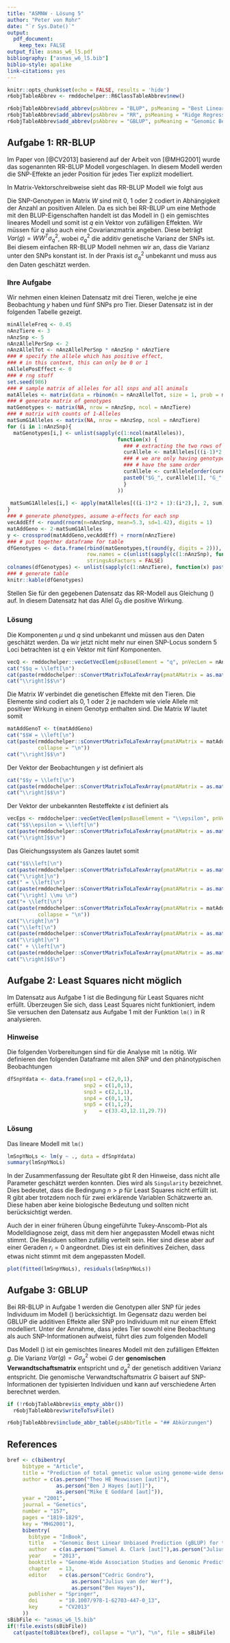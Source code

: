 ```yaml
---
title: "ASMNW - Lösung 5"
author: "Peter von Rohr"
date: "`r Sys.Date()`"
output: 
  pdf_document:
    keep_tex: FALSE
output_file: asmas_w6_l5.pdf
bibliography: ["asmas_w6_l5.bib"]
biblio-style: apalike
link-citations: yes
---
```


```r
knitr::opts_chunk$set(echo = FALSE, results = 'hide')
r6objTableAbbrev <- rmddochelper::R6ClassTableAbbrev$new()
```


```r
r6objTableAbbrev$add_abbrev(psAbbrev = "BLUP", psMeaning = "Best Linear Unbiased Prediction", pbOut = FALSE)
r6objTableAbbrev$add_abbrev(psAbbrev = "RR", psMeaning = "Ridge Regression (Random Regression)", pbOut = FALSE)
r6objTableAbbrev$add_abbrev(psAbbrev = "GBLUP", psMeaning = "Genomic Best Linear Unbiased Prediction", pbOut = FALSE)
```

## Aufgabe 1: RR-BLUP
Im Paper von [@CV2013] basierend auf der Arbeit von [@MHG2001] wurde das sogenannten RR-BLUP Modell vorgeschlagen. In diesem Modell werden die SNP-Effekte an jeder Position für jedes Tier explizit modelliert. 

In Matrix-Vektorschreibweise sieht das RR-BLUP Modell wie folgt aus

\begin{equation}
y = 1_n\mu + W q + e
\label{eq:RRBlupModel}
\end{equation}

\begin{tabular}{lll}
wobei  &  & \\
       & $y$ & Vektor der Länge $n$ mit phänotypischen Beobachtungen \\
       & $\mu$ & allgemeines Mittel \\
       & $q$   & Vektor der zufälligen additiven Effekte aller SNPs\\
       & $W$   & Inzidenzmatrix, welche Genotypen für die SNPscodiert\\
       & $e$   & Vektor der Resteffekte
\end{tabular}

Die SNP-Genotypen in Matrix $W$ sind mit $0$, $1$ oder $2$ codiert in Abhängigkeit der Anzahl an positiven Allelen. Da es sich bei RR-BLUP um eine Methode mit den BLUP-Eigenschaften handelt ist das Modell in (\ref{eq:RRBlupModel}) ein gemischtes lineares Modell und somit ist $q$ ein Vektor von zufälligen Effekten. Wir müssen für $q$ also auch eine Covarianzmatrix angeben. Diese beträgt $Var(g) = WW^T\sigma_q^2$, wobei $\sigma_q^2$ die additiv genetische Varianz der SNPs ist. Bei diesem einfachen RR-BLUP Modell nehmen wir an, dass die Varianz unter den SNPs konstant ist. In der Praxis ist $\sigma_q^2$ unbekannt und muss aus den Daten geschätzt werden.

### Ihre Aufgabe
Wir nehmen einen kleinen Datensatz mit drei Tieren, welche je eine Beobachtung $y$ haben und fünf SNPs pro Tier. Dieser Datensatz ist in der folgenden Tabelle gezeigt.

```r
minAlleleFreq <- 0.45
nAnzTiere <- 3
nAnzSnp <- 5
nAnzAllelPerSnp <- 2
nAnzAllelTot <- nAnzAllelPerSnp * nAnzSnp * nAnzTiere
### # specify the allele which has positive effect,
### # in this context, this can only be 0 or 1
nAllelePosEffect <- 0
### # rng stuff
set.seed(986)
### # sample matrix of alleles for all snps and all animals
matAlleles <- matrix(data = rbinom(n = nAnzAllelTot, size = 1, prob = minAlleleFreq), ncol = nAnzTiere)
### # generate matrix of genotypes
matGenotypes <- matrix(NA, nrow = nAnzSnp, ncol = nAnzTiere)
### # matrix with counts of 1-Alleles
matSumG1Alleles <- matrix(NA, nrow = nAnzSnp, ncol = nAnzTiere)
for (i in 1:nAnzSnp){
  matGenotypes[i,] <- unlist(sapply(c(1:ncol(matAlleles)), 
                                    function(x) {
                                      ### # extracting the two rows of alleles for i-th SNP
                                      curAllele <- matAlleles[((i-1)*2 + 1):(i*2),x]
                                      ### # we are only having genotypes, so heterozygotes should always
                                      ### # have the same order
                                      curAllele <- curAllele[order(curAllele)]
                                      paste0("$G_", curAllele[1], "G_", curAllele[2], "$", collapse = " ")
                                      }
                                    ))
  
 matSumG1Alleles[i,] <- apply(matAlleles[((i-1)*2 + 1):(i*2),], 2, sum)
}
### # generate phenotypes, assume a-effects for each snp
vecAddEff <- round(rnorm(n=nAnzSnp, mean=5.3, sd=1.42), digits = 1)
matAddGeno <- 2-matSumG1Alleles
y <- crossprod(matAddGeno,vecAddEff) + rnorm(nAnzTiere)
### # put together dataframe for table
dfGenotypes <- data.frame(rbind(matGenotypes,t(round(y, digits = 2))), 
                          row.names = c(unlist(sapply(c(1:nAnzSnp), function(x) paste0("SNP",x,collapse = ""))),"y"),
                          stringsAsFactors = FALSE)
colnames(dfGenotypes) <- unlist(sapply(c(1:nAnzTiere), function(x) paste0("Tier ",x,collapse = "")))
### # generate table
knitr::kable(dfGenotypes)
```

Stellen Sie für den gegebenen Datensatz das RR-Modell aus Gleichung (\ref{eq:RRBlupModel}) auf. In diesem Datensatz hat das Allel $G_0$ die positive Wirkung. 

### Lösung
Die Komponenten $\mu$ und $q$ sind unbekannt und müssen aus den Daten geschätzt werden. Da wir jetzt nicht mehr nur einen SNP-Locus sondern $5$ Loci betrachten ist $q$ ein Vektor mit fünf Komponenten.

```r
vecQ <- rmddochelper::vecGetVecElem(psBaseElement = "q", pnVecLen = nAnzSnp, psResult = "latex")
cat("$$q = \\left[\n")
cat(paste(rmddochelper::sConvertMatrixToLaTexArray(pmatAMatrix = as.matrix(vecQ, ncol=1)), collapse = "\n"))
cat("\\right]$$\n")
```

Die Matrix $W$ verbindet die genetischen Effekte mit den Tieren. Die Elemente sind codiert als $0$, $1$ oder $2$ je nachdem wie viele Allele mit positiver Wirkung in einem Genotyp enthalten sind. Die Matrix $W$ lautet somit

```r
matAddGenoT <- t(matAddGeno)
cat("$$W = \\left[\n")
cat(paste(rmddochelper::sConvertMatrixToLaTexArray(pmatAMatrix = matAddGenoT), 
          collapse = "\n"))
cat("\\right]$$\n")
```

Der Vektor der Beobachtungen $y$ ist definiert als

```r
cat("$$y = \\left[\n")
cat(paste(rmddochelper::sConvertMatrixToLaTexArray(pmatAMatrix = as.matrix(y, ncol=1)), collapse = "\n"))
cat("\\right]$$\n")
```

Der Vektor der unbekannten Resteffekte $\epsilon$ ist definiert als

```r
vecEps <- rmddochelper::vecGetVecElem(psBaseElement = "\\epsilon", pnVecLen = nAnzTiere, psResult = "latex")
cat("$$\\epsilon = \\left[\n")
cat(paste(rmddochelper::sConvertMatrixToLaTexArray(pmatAMatrix = as.matrix(vecEps, ncol=1)), collapse = "\n"))
cat("\\right]$$\n")
```


Das Gleichungssystem als Ganzes lautet somit

```r
cat("$$\\left[\n")
cat(paste(rmddochelper::sConvertMatrixToLaTexArray(pmatAMatrix = as.matrix(y, ncol=1)), collapse = "\n"))
cat("\\right]\n")
cat(" = \\left[\n")
cat(paste(rmddochelper::sConvertMatrixToLaTexArray(pmatAMatrix = as.matrix(rep(1,nAnzTiere), ncol=1)), collapse = "\n"))
cat("\\right] \\mu \n")
cat("+ \\left[\n")
cat(paste(rmddochelper::sConvertMatrixToLaTexArray(pmatAMatrix = matAddGenoT), 
          collapse = "\n"))
cat("\\right]\n")
cat("\\left[\n")
cat(paste(rmddochelper::sConvertMatrixToLaTexArray(pmatAMatrix = as.matrix(vecQ, ncol=1)), collapse = "\n"))
cat("\\right]\n")
cat(" + \\left[\n")
cat(paste(rmddochelper::sConvertMatrixToLaTexArray(pmatAMatrix = as.matrix(vecEps, ncol=1)), collapse = "\n"))
cat("\\right]$$\n")
```


## Aufgabe 2: Least Squares nicht möglich
Im Datensatz aus Aufgabe 1 ist die Bedingung für Least Squares nicht erfüllt. Überzeugen Sie sich, dass Least Squares nicht funktioniert, indem Sie versuchen den Datensatz aus Aufgabe 1 mit der Funktion `lm()` in R analysieren. 

### Hinweise
Die folgenden Vorbereitungen sind für die Analyse mit `lm` nötig. Wir definieren den folgenden Dataframe mit allen SNP und den phänotypischen Beobachtungen

```r
dfSnpYdata <- data.frame(snp1 = c(2,0,1),
                         snp2 = c(1,0,1),
                         snp3 = c(2,1,1),
                         snp4 = c(0,1,1),
                         snp5 = c(1,1,2),
                         y    = c(33.43,12.11,29.7))
```

### Lösung
Das lineare Modell mit `lm()`

```r
lmSnpYNoLs <- lm(y ~ ., data = dfSnpYdata)
summary(lmSnpYNoLs)
```

In der Zusammenfassung der Resultate gibt R den Hinweise, dass nicht alle Parameter geschätzt werden konnten. Dies wird als `Singularity` bezeichnet. Dies bedeutet, dass die Bedingung $n>p$ für Least Squares nicht erfüllt ist. R gibt aber trotzdem noch für zwei erklärende Variablen Schätzwerte an. Diese haben aber keine biologische Bedeutung und sollten nicht berücksichtigt werden. 

Auch der in einer früheren Übung eingeführte Tukey-Anscomb-Plot als Modelldiagnose zeigt, dass mit dem hier angepassten Modell etwas nicht stimmt. Die Residuen sollten zufällig verteilt sein. Hier sind diese aber auf einer Geraden $r_i = 0$ angeordnet. Dies ist ein definitives Zeichen, dass etwas nicht stimmt mit dem angepassten Modell.

```r
plot(fitted(lmSnpYNoLs), residuals(lmSnpYNoLs))
```


## Aufgabe 3: GBLUP
Bei RR-BLUP in Aufgabe 1 werden die Genotypen aller SNP für jedes Individuum im Modell (\ref{eq:RRBlupModel}) berücksichtigt. Im Gegensatz dazu werden bei GBLUP die additiven Effekte aller SNP pro Individuum mit nur einem Effekt modelliert. Unter der Annahme, dass jedes Tier sowohl eine Beobachtung als auch SNP-Informationen aufweist, führt dies zum folgenden Modell

\begin{equation}
y = 1_n\mu + Z g + \epsilon
\label{eq:GBlupModel}
\end{equation}

\begin{tabular}{lll}
wobei  &              &  \\
       &  $y$         &  Vektor der Länge $n$ mit phänotypischen Beobachtungen \\
       &  $\mu$       &  allgemeines Mittel \\
       &  $g$         &  Vektor der Länge $n$ mit zufälligen additiven SNP-Effekten pro Individuum \\
       &  $Z$         &  Inzidenzmatrix, welche SNP-Effekte mit Beobachtungen verknüpft\\
       &  $\epsilon$  &  Vektor von zufälligen Resteffekten
\end{tabular}

Das Modell (\ref{eq:GBlupModel}) ist ein gemischtes lineares Modell mit den zufälligen Effekten $g$. Die Varianz $Var(g) = G \sigma_g^2$ wobei $G$ der __genomischen Verwandtschaftsmatrix__ entspricht und $\sigma_g^2$ der genetisch additiven Varianz entspricht. Die genomische Verwandtschaftsmatrix $G$ baisert auf SNP-Informationen der typisierten Individuen und kann auf verschiedene Arten berechnet werden. 

\pagebreak

```r
if (!r6objTableAbbrev$is_empty_abbr())
  r6objTableAbbrev$writeToTsvFile()
```

```r
r6objTableAbbrev$include_abbr_table(psAbbrTitle = "## Abkürzungen")
```


## References
```r
bref <- c(bibentry(
     bibtype = "Article",
     title = "Prediction of total genetic value using genome-wide dense marker maps",
     author = c(as.person("Theo HE Meuwissen [aut]"), 
                as.person("Ben J Hayes [aut]]"),
                as.person("Mike E Goddard [aut]")),
     year = "2001",
     journal = "Genetics",
     number = "157",
     pages = "1819-1829",
     key = "MHG2001"),
     bibentry(
       bibtype = "InBook",
       title   = "Genomic Best Linear Unbiased Prediction (gBLUP) for the Estimation of Genomic Breeding Values",
       author  = c(as.person("Samuel A. Clark [aut]"),as.person("Julius van der Werf [aut]")),
       year    = "2013",
       booktitle = "Genome-Wide Association Studies and Genomic Prediction, Methods in Molecular Biology, vol 1019",
       chapter   = 13,
       editor    = c(as.person("Cedric Gondro"), 
                     as.person("Julius van der Werf"),
                     as.person("Ben Hayes")),
       publisher = "Springer",
       doi       = "10.1007/978-1-62703-447-0_13",
       key       = "CV2013"
     ))
sBibFile <- "asmas_w6_l5.bib"
if(!file.exists(sBibFile))
  cat(paste(toBibtex(bref), collapse = "\n"), "\n", file = sBibFile)
```

